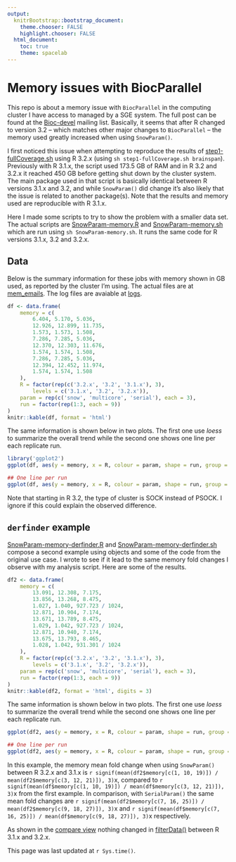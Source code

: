 ```yaml
---
output:
  knitrBootstrap::bootstrap_document:
    theme.chooser: FALSE
    highlight.chooser: FALSE
  html_document:
    toc: true
    theme: spacelab
---
```


Memory issues with BiocParallel
=====

This repo is about a memory issue with `BiocParallel` in the computing cluster I have access to managed by a SGE system. The full post can be found at the [Bioc-devel](https://stat.ethz.ch/pipermail/bioc-devel/2015-July/007788.html) mailing list. Basically, it seems that after R changed to version 3.2 -- which matches other major changes to `BiocParallel` -- the memory used greatly increased when using `SnowParam()`. 

I first noticed this issue when attempting to reproduce the results of [step1-fullCoverage.sh](https://github.com/leekgroup/derSoftware/blob/gh-pages/step1-fullCoverage.sh) using R 3.2.x (using `sh step1-fullCoverage.sh brainspan`). Previously with R 3.1.x, the script used 173.5 GB of RAM and in R 3.2 and 3.2.x it reached 450 GB before getting shut down by the cluster system. The main package used in that script is basically identical between R versions 3.1.x and 3.2, and while `SnowParam()` did change it's also likely that the issue is related to another package(s). Note that the results and memory used are reproducible with R 3.1.x.

Here I made some scripts to try to show the problem with a smaller data set. The actual scripts are [SnowParam-memory.R](https://github.com/lcolladotor/SnowParam-memory/tree/gh-pages/SnowParam-memory.R) and [SnowParam-memory.sh](https://github.com/lcolladotor/SnowParam-memory/tree/gh-pages/SnowParam-memory.sh) which are run using `sh SnowParam-memory.sh`. It runs the same code for R versions 3.1.x, 3.2 and 3.2.x. 


## Data

Below is the summary information for these jobs with memory shown in GB used, as reported by the cluster I'm using. The actual files are at [mem_emails](https://github.com/lcolladotor/SnowParam-memory/tree/gh-pages/mem_emails). The log files are avaiable at [logs](https://github.com/lcolladotor/SnowParam-memory/tree/gh-pages/logs).

```r
df <- data.frame(
    memory = c(
        6.404, 5.170, 5.036,
        12.926, 12.899, 11.735,
        1.573, 1.573, 1.508,
        7.286, 7.285, 5.036,
        12.370, 12.303, 11.676,
        1.574, 1.574, 1.508,
        7.286, 7.285, 5.036,
        12.394, 12.452, 11.974,
        1.574, 1.574, 1.508
    ),
    R = factor(rep(c('3.2.x', '3.2', '3.1.x'), 3),
        levels = c('3.1.x', '3.2', '3.2.x')),
    param = rep(c('snow', 'multicore', 'serial'), each = 3),
    run = factor(rep(1:3, each = 9))
)
knitr::kable(df, format = 'html')
```

The same information is shown below in two plots. The first one use _loess_ to summarize the overall trend while the second one shows one line per each replicate run.

```r
library('ggplot2')
ggplot(df, aes(y = memory, x = R, colour = param, shape = run, group = param)) + geom_point() + geom_smooth(method = loess, se = FALSE)

## One line per run
ggplot(df, aes(y = memory, x = R, colour = param, shape = run, group = paste0(df$param, df$run))) + geom_point() + geom_line()
```

Note that starting in R 3.2, the type of cluster is SOCK instead of PSOCK. I ignore if this could explain the observed difference.

## `derfinder` example

[SnowParam-memory-derfinder.R](https://github.com/lcolladotor/SnowParam-memory/tree/gh-pages/SnowParam-memory.R) and [SnowParam-memory-derfinder.sh](https://github.com/lcolladotor/SnowParam-memory/tree/gh-pages/SnowParam-memory.sh) compose a second example using objects and some of the code from the original use case. I wrote to see if it lead to the same memory fold changes I observe with my analysis script. Here are some of the results.

```r
df2 <- data.frame(
    memory = c(
        13.091, 12.308, 7.175,
        13.856, 13.268, 8.475,
        1.027, 1.040, 927.723 / 1024,
        12.871, 10.904, 7.174,
        13.671, 13.789, 8.475,
        1.029, 1.042, 927.723 / 1024,
        12.871, 10.940, 7.174,
        13.675, 13.793, 8.465,
        1.028, 1.042, 931.301 / 1024
    ),
    R = factor(rep(c('3.2.x', '3.2', '3.1.x'), 3),
        levels = c('3.1.x', '3.2', '3.2.x')),
    param = rep(c('snow', 'multicore', 'serial'), each = 3),
    run = factor(rep(1:3, each = 9))
)
knitr::kable(df2, format = 'html', digits = 3)
```

The same information is shown below in two plots. The first one use _loess_ to summarize the overall trend while the second one shows one line per each replicate run.

```r
ggplot(df2, aes(y = memory, x = R, colour = param, shape = run, group = param)) + geom_point() + geom_smooth(method = loess, se = FALSE)

## One line per run
ggplot(df2, aes(y = memory, x = R, colour = param, shape = run, group = paste0(df2$param, df2$run))) + geom_point() + geom_line()
```

In this example, the memory mean fold change when using `SnowParam()` between R 3.2.x and 3.1.x is `r signif(mean(df2$memory[c(1, 10, 19)]) / mean(df2$memory[c(3, 12, 21)]), 3)`x, compared to `r signif(mean(df$memory[c(1, 10, 19)]) / mean(df$memory[c(3, 12, 21)]), 3)`x from the first example. In comparison, with `SerialParam()` the same mean fold changes are `r signif(mean(df2$memory[c(7, 16, 25)]) / mean(df2$memory[c(9, 18, 27)]), 3)`x and `r signif(mean(df$memory[c(7, 16, 25)]) / mean(df$memory[c(9, 18, 27)]), 3)`x respectively.

As shown in the [compare view](https://github.com/lcolladotor/derfinder/compare/bioc3.0...master) nothing changed in [filterData()](https://github.com/lcolladotor/derfinder/blob/master/R/filterData.R) between R 3.1.x and 3.2.x.


This page was last updated at `r Sys.time()`.

